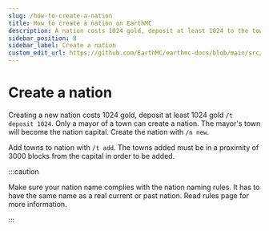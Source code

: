 ---
slug: /how-to-create-a-nation
title: How to create a nation on EarthMC
description: A nation costs 1024 gold, deposit at least 1024 to the town bank /t deposit 1024. Only a mayor of a town can create a nation. The mayor's town will become the nation capital. Create the nation wiht /n new.
sidebar_position: 8
sidebar_label: Create a nation
custom_edit_url: https://github.com/EarthMC/earthmc-docs/blob/main/src/docs/nation.mdx
---
# Create a nation
Creating a new nation costs 1024 gold, deposit at least 1024 gold `/t deposit 1024`. Only a mayor of a town can create a nation. The mayor's town will become the nation capital. Create the nation with `/n new`.

Add towns to nation with `/t add`. The towns added must be in a proximity of 3000 blocks from the capital in order to be added.

:::caution

Make sure your nation name complies with the nation naming rules. It has to have the same name as a real current or past nation. Read rules page for more information.

:::
